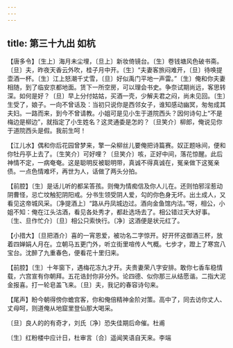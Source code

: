 ```yaml
---
---
---
```

title: 第三十九出 如杭
---

【唐多令】〔生上〕海月未尘埋，〔旦上〕新妆倚镜台。〔生〕卷钱塘风色破书斋。〔旦〕夫，昨夜天香云外吹，桂子月中开。〔生〕“夫妻客旅闷难开，〔旦〕待唤提壶酒一杯。〔生〕江上怒潮千丈雪，〔旦〕好似禹门平地一声雷。”〔生〕俺和你夫妻相随，到了临安京都地面。赁下一所空房，可以理会书史。争奈试期尚远，客思转深。如何是好？〔旦〕早上分付姑姑，买酒一壳，少解夫君之闷，尚未见回。〔生〕生受了，娘子。一向不曾话及：当初只说你是西邻女子，谁知感动幽冥，匆匆成其夫妇。一路而来，到今不曾请教。小姐可是见小生于道院西头？因何诗句上“不是梅边是柳边”，就指定了小生姓名？这灵通委是怎的？〔旦笑介〕柳郎，俺说见你于道院西头是假。我前生呵！

【江儿水】偶和你后花园曾梦来，擎一朵柳丝儿要俺把诗篇赛。奴正题咏间，便和你牡丹亭上去了。〔生笑介〕可好哩？〔旦笑介〕咳，正好中间，落花惊醒。此后神情不定，一病奄奄。这是聪明反被聪明带，真诚不得真诚在，冤亲做下这冤亲债。一点色情难坏，再世为人，话做了两头分拍。

【前腔】〔生〕是话儿听的都呆答孩。则俺为情痴信及你人儿在。还则怕邪淫惹动阴曹怪，忌亡坟触犯阴阳戒。分书生领受阴人爱，勾的你色身无坏。出土成人，又看见这帝城风采。〔净提酒上〕“路从丹凤城边过。酒向金鱼馆内沽。”呀，相公，小姐不知：俺在江头沽酒，看见各处秀才，都赴选场去了。相公错过天大好事。〔生、旦作忙介〕〔旦〕相公只索快行。〔净〕这酒便是状元红了。

【小措大】〔旦把酒介〕喜的一宵恩爱，被功名二字惊开。好开怀这御酒三杯，放着四婵娟人月在。立朝马五更门外，听立街里喧传人气概。七步才，蹬上了寒宫八宝台。沈醉了九重春色，便看花十里归来。

【前腔】〔生〕十年窗下，遇梅花冻九才开。夫贵妻荣八字安排。敢你七香车稳情载，六宫宣有你朝拜。五花诰封你非分外。论四德、似你那三从结愿谐。二指大泥金报喜。打一轮皂盖飞来。〔旦〕夫，我记的春容诗句来。

【尾声】盼今朝得傍你蟾宫客，你和俺倍精神金阶对策。高中了，同去访你丈人、丈母呵，则道俺从地窟里登仙那大喝采。

〔旦〕良人的的有奇才，刘氏〔净〕恐失佳期后命催。杜甫

〔生〕红粉楼中应计日，杜审言〔合〕遥闻笑语自天来。李端

